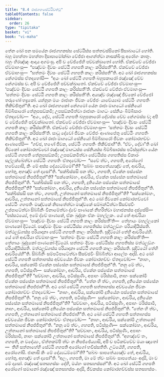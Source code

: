 ```yaml
---
title: "8.4 රාජගහසේට්ඨිවත්ථු"
tableOfContents: false
sidebar:
  order: 26
type: "tipitaka"
basket: "vi"
book: "vi-maha"
---
```



<DynamicBreadcrumb />

<Division number="332" book="vi-maha">

<Paragraph number="1570" book="vi-maha">
තේන ඛෝ පන සමයේන රාජගහකස්ස සේට්ඨිස්ස සත්තවස්සිකෝ සීසාබාධෝ හෝති. බහූ මහන්තා මහන්තා දිසාපාමෝක්ඛා වේජ්ජා ආගන්ත්වා නාසක්ඛිංසු අරෝගං කාතුං. බහුං හිරඤ්ඤං ආදාය අගමංසු. අපි ච වේජ්ජේහි පච්චක්ඛාතෝ හෝති. ඒකච්චේ වේජ්ජා ඒවමාහංසු—  “පඤ්චමං දිවසං සේට්ඨි ගහපති කාලං කරිස්සතී”ති. ඒකච්චේ වේජ්ජා ඒවමාහංසු—  “සත්තමං දිවසං සේට්ඨි ගහපති කාලං කරිස්සතී”ති. අථ ඛෝ රාජගහකස්ස නේගමස්ස ඒතදහෝසි—  “අයං ඛෝ සේට්ඨි ගහපති බහූපකාරෝ රඤ්ඤෝ චේව නේගමස්ස ච. අපි ච වේජ්ජේහි පච්චක්ඛාතෝ. ඒකච්චේ වේජ්ජා ඒවමාහංසු—  ‘පඤ්චමං දිවසං සේට්ඨි ගහපති කාලං කරිස්සතී’ති. ඒකච්චේ වේජ්ජා ඒවමාහංසු—  ‘සත්තමං දිවසං සේට්ඨි ගහපති කාලං කරිස්සතී’ති. අයඤ්ච රඤ්ඤෝ ජීවකෝ වේජ්ජෝ තරුණෝ භද්‍රකෝ. යන්නූන මයං රාජානං ජීවකං වේජ්ජං යාචේය්‍යාම සේට්ඨිං ගහපතිං තිකිච්ඡිතුන්”ති.
</Paragraph>

<Paragraph number="1571" book="vi-maha">
අථ ඛෝ රාජගහකෝ නේගමෝ යේන රාජා මාගධෝ සේනියෝ බිම්බිසාරෝ තේනුපසඞ්කමි; උපසඞ්කමිත්වා රාජානං මාගධං සේනියං බිම්බිසාරං ඒතදවෝච—  “අයං, දේව, සේට්ඨි ගහපති බහූපකාරෝ දේවස්ස චේව නේගමස්ස ච; අපි ච වේජ්ජේහි පච්චක්ඛාතෝ. ඒකච්චේ වේජ්ජා ඒවමාහංසු—  ‘පඤ්චමං දිවසං සේට්ඨි ගහපති කාලං කරිස්සතී’ති. ඒකච්චේ වේජ්ජා ඒවමාහංසු—  ‘සත්තමං දිවසං සේට්ඨි ගහපති කාලං කරිස්සතී’ති. සාධු දේවෝ ජීවකං වේජ්ජං ආණාපේතු සේට්ඨිං ගහපතිං තිකිච්ඡිතුන්”ති.
</Paragraph>

<Paragraph number="1572" book="vi-maha">
අථ ඛෝ රාජා මාගධෝ සේනියෝ බිම්බිසාරෝ ජීවකං කෝමාරභච්චං ආණාපේසි—  “ගච්ඡ, භණේ ජීවක, සේට්ඨිං ගහපතිං තිකිච්ඡාහී”ති. “ඒවං, දේවා”ති ඛෝ ජීවකෝ කෝමාරභච්චෝ රඤ්ඤෝ මාගධස්ස සේනියස්ස බිම්බිසාරස්ස පටිස්සුත්වා යේන සේට්ඨි ගහපති තේනුපසඞ්කමි; උපසඞ්කමිත්වා සේට්ඨිස්ස ගහපතිස්ස විකාරං සල්ලක්ඛේත්වා සේට්ඨිං ගහපතිං ඒතදවෝච—  “සචේ ත්වං, ගහපති, අරෝගෝ භවේය්‍යාසි, කිං මේ අස්ස දේය්‍යධම්මෝ”ති? “සබ්බං සාපතේය්‍යඤ්ච තේ, ආචරිය, හෝතු, අහඤ්ච තේ දාසෝ”ති. “සක්ඛිස්සසි පන ත්වං, ගහපති, ඒකේන පස්සේන සත්තමාසේ නිපජ්ජිතුන්”ති? “සක්කෝමහං, ආචරිය, ඒකේන පස්සේන සත්තමාසේ නිපජ්ජිතුන්”ති. “සක්ඛිස්සසි පන ත්වං, ගහපති, දුතියේන පස්සේන සත්තමාසේ නිපජ්ජිතුන්”ති? “සක්කෝමහං, ආචරිය, දුතියේන පස්සේන සත්තමාසේ නිපජ්ජිතුන්”ති. “සක්ඛිස්සසි පන ත්වං, ගහපති, උත්තානෝ සත්තමාසේ නිපජ්ජිතුන්”ති? “සක්කෝමහං, ආචරිය, උත්තානෝ සත්තමාසේ නිපජ්ජිතුන්”ති.
</Paragraph>

<Paragraph number="1573" book="vi-maha">
අථ ඛෝ ජීවකෝ කෝමාරභච්චෝ සේට්ඨිං ගහපතිං මඤ්චකේ නිපාතේත්වා මඤ්චකේ සම්බන්ධිත්වා සීසච්ඡවිං උප්පාටේත්වා සිබ්බිනිං විනාමේත්වා ද්වේ පාණකේ නීහරිත්වා මහාජනස්ස දස්සේසි—  “පස්සථය්‍යේ, ඉමේ ද්වේ පාණකේ, ඒකං ඛුද්දකං ඒකං මහල්ලකං. යේ තේ ආචරියා ඒවමාහංසු—  ‘පඤ්චමං දිවසං සේට්ඨි ගහපති කාලං කරිස්සතී’ති—  තේහායං මහල්ලකෝ පාණකෝ දිට්ඨෝ. පඤ්චමං දිවසං සේට්ඨිස්ස ගහපතිස්ස මත්ථලුඞ්ගං පරියාදියිස්සති. මත්ථලුඞ්ගස්ස පරියාදානා සේට්ඨි ගහපති කාලං කරිස්සති. සුදිට්ඨෝ තේහි ආචරියේහි. යේ තේ ආචරියා ඒවමාහංසු—  ‘සත්තමං දිවසං සේට්ඨි ගහපති කාලං කරිස්සතී’ති—  තේහායං ඛුද්දකෝ පාණකෝ දිට්ඨෝ. සත්තමං දිවසං සේට්ඨිස්ස ගහපතිස්ස මත්ථලුඞ්ගං පරියාදියිස්සති. මත්ථලුඞ්ගස්ස පරියාදානා සේට්ඨි ගහපති කාලං කරිස්සති. සුදිට්ඨෝ තේහි ආචරියේහී”ති. සිබ්බිනිං සම්පටිපාටේත්වා සීසච්ඡවිං සිබ්බිත්වා ආලේපං අදාසි.
</Paragraph>

<Paragraph number="1574" book="vi-maha">
අථ ඛෝ සේට්ඨි ගහපති සත්තාහස්ස අච්චයේන ජීවකං කෝමාරභච්චං ඒතදවෝච—  “නාහං, ආචරිය, සක්කෝමි ඒකේන පස්සේන සත්තමාසේ නිපජ්ජිතුන්”ති. “නනු මේ ත්වං, ගහපති, පටිස්සුණි—  සක්කෝමහං, ආචරිය, ඒකේන පස්සේන සත්තමාසේ නිපජ්ජිතුන්”ති? “සච්චාහං, ආචරිය, පටිස්සුණිං, අපාහං මරිස්සාමි, නාහං සක්කෝමි ඒකේන පස්සේන සත්තමාසේ නිපජ්ජිතුන්”ති. “තේන හි ත්වං, ගහපති, දුතියේන පස්සේන සත්තමාසේ නිපජ්ජාහී”ති.
</Paragraph>

<Paragraph number="1575" book="vi-maha">
අථ ඛෝ සේට්ඨි ගහපති සත්තාහස්ස අච්චයේන ජීවකං කෝමාරභච්චං ඒතදවෝච—  “නාහං, ආචරිය, සක්කෝමි දුතියේන පස්සේන සත්තමාසේ නිපජ්ජිතුන්”ති. “නනු මේ ත්වං, ගහපති, පටිස්සුණි—  සක්කෝමහං, ආචරිය, දුතියේන පස්සේන සත්තමාසේ නිපජ්ජිතුන්”ති? “සච්චාහං, ආචරිය, පටිස්සුණිං, අපාහං මරිස්සාමි, නාහං, ආචරිය, සක්කෝමි දුතියේන පස්සේන සත්තමාසේ නිපජ්ජිතුන්”ති. “තේන හි ත්වං, ගහපති, උත්තානෝ සත්තමාසේ නිපජ්ජාහී”ති.
</Paragraph>

<Paragraph number="1576" book="vi-maha">
අථ ඛෝ සේට්ඨි ගහපති සත්තාහස්ස අච්චයේන ජීවකං කෝමාරභච්චං ඒතදවෝච—  “නාහං, ආචරිය, සක්කෝමි උත්තානෝ සත්තමාසේ නිපජ්ජිතුන්”ති. “නනු මේ ත්වං, ගහපති, පටිස්සුණි—  සක්කෝමහං, ආචරිය, උත්තානෝ සත්තමාසේ නිපජ්ජිතුන්”ති? “සච්චාහං, ආචරිය, පටිස්සුණිං, අපාහං මරිස්සාමි, නාහං සක්කෝමි උත්තානෝ සත්තමාසේ නිපජ්ජිතුන්”ති. “අහඤ්චේ තං, ගහපති, න වදේය්‍යං, ඒත්තකම්පි ත්වං න නිපජ්ජේය්‍යාසි, අපි ච පටිකච්චේව මයා ඤාතෝ—  තීහි සත්තාහේහි සේට්ඨි ගහපති අරෝගෝ භවිස්සතීති. උට්ඨේහි, ගහපති, අරෝගෝසි. ජානාසි කිං මේ දේය්‍යධම්මෝ”ති? “සබ්බං සාපතේය්‍යඤ්ච තේ, ආචරිය, හෝතු, අහඤ්ච තේ දාසෝ”ති. “අලං, ගහපති, මා මේ ත්වං සබ්බං සාපතේය්‍යං අදාසි, මා ච මේ දාසෝ. රඤ්ඤෝ සතසහස්සං දේහි, මය්හං සතසහස්සන්”ති. අථ ඛෝ සේට්ඨි ගහපති අරෝගෝ සමානෝ රඤ්ඤෝ සතසහස්සං අදාසි, ජීවකස්ස කෝමාරභච්චස්ස සතසහස්සං.
</Paragraph>
</Division>